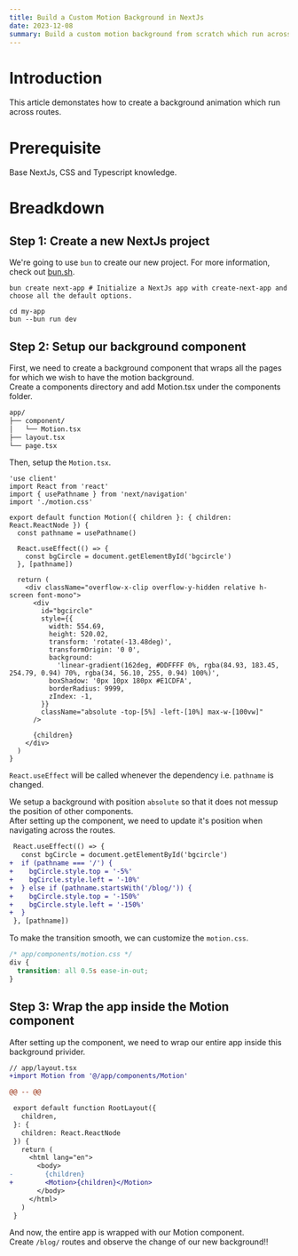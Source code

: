 ```yaml
---
title: Build a Custom Motion Background in NextJs
date: 2023-12-08
summary: Build a custom motion background from scratch which run across different routes
---
```


# Introduction

This article demonstates how to create a background animation which run across routes.

# Prerequisite

Base NextJs, CSS and Typescript knowledge.

# Breadkdown

## Step 1: Create a new NextJs project

We're going to use `bun` to create our new project. For more information, check out [bun.sh](https://bun.sh/guides/ecosystem/nextjs).

```shell
bun create next-app # Initialize a NextJs app with create-next-app and choose all the default options.
```

```shell
cd my-app
bun --bun run dev
```

## Step 2: Setup our background component

First, we need to create a background component that wraps all the pages for which we wish to have the motion background.  
Create a components directory and add Motion.tsx under the components folder.

```txt
app/
├── component/
│   └── Motion.tsx
├── layout.tsx
└── page.tsx
```

Then, setup the `Motion.tsx`.

```tsx {9-11}
'use client'
import React from 'react'
import { usePathname } from 'next/navigation'
import './motion.css'

export default function Motion({ children }: { children: React.ReactNode }) {
  const pathname = usePathname()

  React.useEffect(() => {
    const bgCircle = document.getElementById('bgcircle')
  }, [pathname])

  return (
    <div className="overflow-x-clip overflow-y-hidden relative h-screen font-mono">
      <div
        id="bgcircle"
        style={{
          width: 554.69,
          height: 520.02,
          transform: 'rotate(-13.48deg)',
          transformOrigin: '0 0',
          background:
            'linear-gradient(162deg, #DDFFFF 0%, rgba(84.93, 183.45, 254.79, 0.94) 70%, rgba(34, 56.10, 255, 0.94) 100%)',
          boxShadow: '0px 10px 180px #E1CDFA',
          borderRadius: 9999,
          zIndex: -1,
        }}
        className="absolute -top-[5%] -left-[10%] max-w-[100vw]"
      />

      {children}
    </div>
  )
}
```

`React.useEffect` will be called whenever the dependency i.e. `pathname` is changed.

We setup a background with position `absolute` so that it does not messup the position of other components.  
After setting up the component, we need to update it's position when navigating across the routes.

```diff
 React.useEffect(() => {
   const bgCircle = document.getElementById('bgcircle')
+  if (pathname === '/') {
+    bgCircle.style.top = '-5%'
+    bgCircle.style.left = '-10%'
+  } else if (pathname.startsWith('/blog/')) {
+    bgCircle.style.top = '-150%'
+    bgCircle.style.left = '-150%'
+  }
 }, [pathname])
```

To make the transition smooth, we can customize the `motion.css`.

```css
/* app/components/motion.css */
div {
  transition: all 0.5s ease-in-out;
}
```

## Step 3: Wrap the app inside the Motion component

After setting up the component, we need to wrap our entire app inside this background privider.

```diff
// app/layout.tsx
+import Motion from '@/app/components/Motion'

@@ -- @@

 export default function RootLayout({
   children,
 }: {
   children: React.ReactNode
 }) {
   return (
     <html lang="en">
       <body>
-        {children}
+        <Motion>{children}</Motion>
       </body>
     </html>
   )
 }
```

And now, the entire app is wrapped with our Motion component.  
Create `/blog/` routes and observe the change of our new background!!
